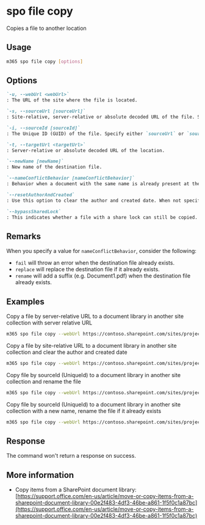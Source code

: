 
# spo file copy

Copies a file to another location

## Usage

```sh
m365 spo file copy [options]
```

## Options

```md definition-list
`-u, --webUrl <webUrl>`
: The URL of the site where the file is located.

`-s, --sourceUrl [sourceUrl]`
: Site-relative, server-relative or absolute decoded URL of the file. Specify either `sourceUrl` or `sourceId` but not both.

`-i, --sourceId [sourceId]`
: The Unique ID (GUID) of the file. Specify either `sourceUrl` or `sourceId` but not both.

`-t, --targetUrl <targetUrl>`
: Server-relative or absolute decoded URL of the location.

`--newName [newName]`
: New name of the destination file.

`--nameConflictBehavior [nameConflictBehavior]`
: Behavior when a document with the same name is already present at the destination. Possible values: `fail`, `replace`, `rename`. Default is `fail`.

`--resetAuthorAndCreated`
: Use this option to clear the author and created date. When not specified, the values from the source file are used.

`--bypassSharedLock`
: This indicates whether a file with a share lock can still be copied. Use this option to copy a file that is locked.
```

<Global />

## Remarks

When you specify a value for `nameConflictBehavior`, consider the following:

- `fail` will throw an error when the destination file already exists.
- `replace` will replace the destination file if it already exists.
- `rename` will add a suffix (e.g. Document1.pdf) when the destination file already exists.

## Examples

Copy a file by server-relative URL to a document library in another site collection with server relative URL

```sh
m365 spo file copy --webUrl https://contoso.sharepoint.com/sites/project --sourceUrl "/sites/project/Shared Documents/Document.pdf" --targetUrl "/sites/IT/Shared Documents"
```

Copy a file by site-relative URL to a document library in another site collection and clear the author and created date

```sh
m365 spo file copy --webUrl https://contoso.sharepoint.com/sites/project --sourceUrl "/Shared Documents/Document.pdf" --targetUrl "/sites/IT/Shared Documents" --resetAuthorAndCreated
```

Copy file by sourceId (UniqueId) to a document library in another site collection and rename the file

```sh
m365 spo file copy --webUrl https://contoso.sharepoint.com/sites/project --sourceId "b2307a39-e878-458b-bc90-03bc578531d6" --targetUrl "/sites/IT/Shared Documents" --newName "Report.pdf"
```

Copy file by sourceId (UniqueId) to a document library in another site collection with a new name, rename the file if it already exists

```sh
m365 spo file copy --webUrl https://contoso.sharepoint.com/sites/project --sourceId "b2307a39-e878-458b-bc90-03bc578531d6" --targetUrl "/sites/IT/Shared Documents" --newName "Report.pdf" --nameConflictBehavior rename
```

## Response

The command won't return a response on success.

## More information

- Copy items from a SharePoint document library: [https://support.office.com/en-us/article/move-or-copy-items-from-a-sharepoint-document-library-00e2f483-4df3-46be-a861-1f5f0c1a87bc](https://support.office.com/en-us/article/move-or-copy-items-from-a-sharepoint-document-library-00e2f483-4df3-46be-a861-1f5f0c1a87bc)

